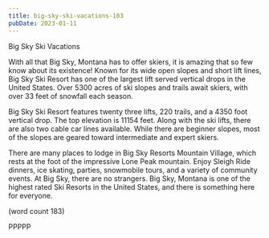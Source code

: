 ```yaml
---
title: big-sky-ski-vacations-183
pubDate: 2023-01-11
---
```


Big Sky Ski Vacations

With all that Big Sky, Montana has to offer skiers, it 
is amazing that so few know about its existence! 
Known for its wide open slopes and short lift lines, 
Big Sky Ski Resort has one of the largest lift served 
vertical drops in the United States. Over 5300 acres 
of ski slopes and trails await skiers, with over 33 feet 
of snowfall each season.

Big Sky Ski Resort features twenty three lifts, 220 
trails, and a 4350 foot vertical drop. The top elevation 
is 11154 feet. Along with the ski lifts, there are also 
two cable car lines available. While there are 
beginner slopes, most of the slopes are geared 
toward intermediate and expert skiers. 

There are many places to lodge in Big Sky Resorts 
Mountain Village, which rests at the foot of the 
impressive Lone Peak mountain. Enjoy Sleigh Ride 
dinners, ice skating, parties, snowmobile tours, and 
a variety of community events. At Big Sky, there are 
no strangers. Big Sky, Montana is one of the highest 
rated Ski Resorts in the United States, and there is 
something here for everyone.

(word count 183)

PPPPP